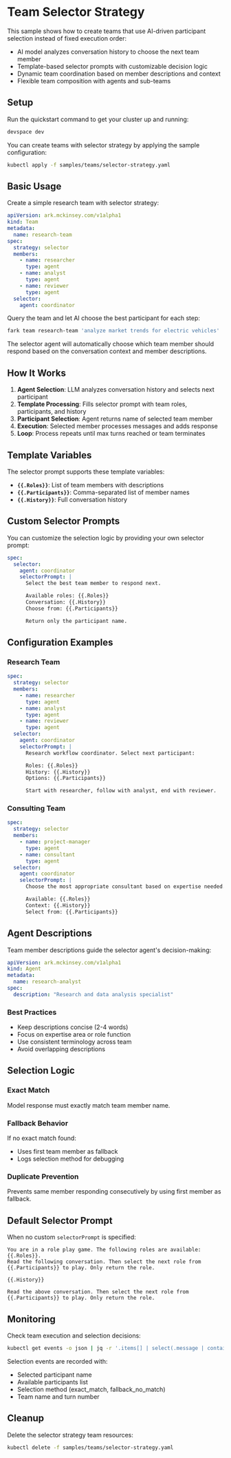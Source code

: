 # Team Selector Strategy

This sample shows how to create teams that use AI-driven participant selection instead of fixed execution order:

- AI model analyzes conversation history to choose the next team member
- Template-based selector prompts with customizable decision logic
- Dynamic team coordination based on member descriptions and context
- Flexible team composition with agents and sub-teams

## Setup

Run the quickstart command to get your cluster up and running:

```bash
devspace dev
```

You can create teams with selector strategy by applying the sample configuration:

```bash
kubectl apply -f samples/teams/selector-strategy.yaml
```

## Basic Usage

Create a simple research team with selector strategy:

```yaml
apiVersion: ark.mckinsey.com/v1alpha1
kind: Team
metadata:
  name: research-team
spec:
  strategy: selector
  members:
    - name: researcher
      type: agent
    - name: analyst
      type: agent
    - name: reviewer
      type: agent
  selector:
    agent: coordinator
```

Query the team and let AI choose the best participant for each step:

```bash
fark team research-team 'analyze market trends for electric vehicles'
```

The selector agent will automatically choose which team member should respond based on the conversation context and member descriptions.

## How It Works

1. **Agent Selection**: LLM analyzes conversation history and selects next participant
2. **Template Processing**: Fills selector prompt with team roles, participants, and history
3. **Participant Selection**: Agent returns name of selected team member
4. **Execution**: Selected member processes messages and adds response
5. **Loop**: Process repeats until max turns reached or team terminates

## Template Variables

The selector prompt supports these template variables:

- **`{{.Roles}}`**: List of team members with descriptions
- **`{{.Participants}}`**: Comma-separated list of member names  
- **`{{.History}}`**: Full conversation history

## Custom Selector Prompts

You can customize the selection logic by providing your own selector prompt:

```yaml
spec:
  selector:
    agent: coordinator
    selectorPrompt: |
      Select the best team member to respond next.

      Available roles: {{.Roles}}
      Conversation: {{.History}}
      Choose from: {{.Participants}}

      Return only the participant name.
```

## Configuration Examples

### Research Team
```yaml
spec:
  strategy: selector
  members:
    - name: researcher
      type: agent
    - name: analyst
      type: agent
    - name: reviewer
      type: agent
  selector:
    agent: coordinator
    selectorPrompt: |
      Research workflow coordinator. Select next participant:

      Roles: {{.Roles}}
      History: {{.History}}
      Options: {{.Participants}}

      Start with researcher, follow with analyst, end with reviewer.
```

### Consulting Team
```yaml
spec:
  strategy: selector
  members:
    - name: project-manager
      type: agent
    - name: consultant
      type: agent
  selector:
    agent: coordinator
    selectorPrompt: |
      Choose the most appropriate consultant based on expertise needed.

      Available: {{.Roles}}
      Context: {{.History}}
      Select from: {{.Participants}}
```

## Agent Descriptions

Team member descriptions guide the selector agent's decision-making:

```yaml
apiVersion: ark.mckinsey.com/v1alpha1
kind: Agent
metadata:
  name: research-analyst
spec:
  description: "Research and data analysis specialist"
```

### Best Practices
- Keep descriptions concise (2-4 words)
- Focus on expertise area or role function
- Use consistent terminology across team
- Avoid overlapping descriptions

## Selection Logic

### Exact Match
Model response must exactly match team member name.

### Fallback Behavior
If no exact match found:
- Uses first team member as fallback
- Logs selection method for debugging

### Duplicate Prevention
Prevents same member responding consecutively by using first member as fallback.

## Default Selector Prompt

When no custom `selectorPrompt` is specified:

```
You are in a role play game. The following roles are available:
{{.Roles}}.
Read the following conversation. Then select the next role from {{.Participants}} to play. Only return the role.

{{.History}}

Read the above conversation. Then select the next role from {{.Participants}} to play. Only return the role.
```

## Monitoring

Check team execution and selection decisions:

```bash
kubectl get events -o json | jq -r '.items[] | select(.message | contains("research-team")) | "\(.lastTimestamp) \(.type) \(.reason) \(.message)"' | sort
```

Selection events are recorded with:
- Selected participant name
- Available participants list  
- Selection method (exact_match, fallback_no_match)
- Team name and turn number

## Cleanup

Delete the selector strategy team resources:

```bash
kubectl delete -f samples/teams/selector-strategy.yaml
```